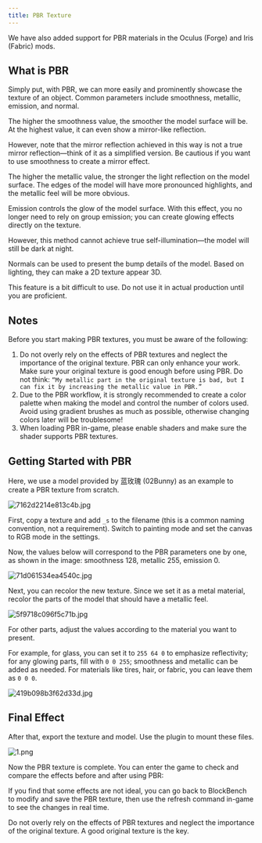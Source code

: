 ```yaml
---
title: PBR Texture
---
```



We have also added support for PBR materials in the Oculus (Forge) and Iris (Fabric) mods.

## What is PBR

Simply put, with PBR, we can more easily and prominently showcase the texture of an object. Common parameters include smoothness, metallic, emission, and normal.

<Card title="Smoothness">

The higher the smoothness value, the smoother the model surface will be. At the highest value, it can even show a mirror-like reflection.

However, note that the mirror reflection achieved in this way is not a true mirror reflection—think of it as a simplified version. Be cautious if you want to use smoothness to create a mirror effect.

</Card>

<Card title="Metallic">

The higher the metallic value, the stronger the light reflection on the model
surface. The edges of the model will have more pronounced highlights, and the
metallic feel will be more obvious.

</Card>

<Card title="Emission">

Emission controls the glow of the model surface. With this effect, you no longer need to rely on group emission; you can create glowing effects directly on the texture.

However, this method cannot achieve true self-illumination—the model will still be dark at night.

</Card>

<Card title="Normal">

Normals can be used to present the bump details of the model. Based on lighting, they can make a 2D texture appear 3D.

This feature is a bit difficult to use. Do not use it in actual production until you are proficient.

</Card>

## Notes

Before you start making PBR textures, you must be aware of the following:

1. Do not overly rely on the effects of PBR textures and neglect the importance of the original texture. PBR can only enhance your work. Make sure your original texture is good enough before using PBR. Do not think: `“My metallic part in the original texture is bad, but I can fix it by increasing the metallic value in PBR.”`
2. Due to the PBR workflow, it is strongly recommended to create a color palette when making the model and control the number of colors used. Avoid using gradient brushes as much as possible, otherwise changing colors later will be troublesome!
3. When loading PBR in-game, please enable shaders and make sure the shader supports PBR textures.

## Getting Started with PBR

Here, we use a model provided by 蓝玫瑰 (02Bunny) as an example to create a PBR texture from scratch.

![7162d2214e813c4b.jpg](https://s2.loli.net/2025/01/30/KCu37bDxr4LsgeX.jpg)

First, copy a texture and add `_s` to the filename (this is a common naming convention, not a requirement). Switch to painting mode and set the canvas to RGB mode in the settings.

Now, the values below will correspond to the PBR parameters one by one, as shown in the image: smoothness 128, metallic 255, emission 0.

![71d061534ea4540c.jpg](https://s2.loli.net/2025/01/30/4sXHn6QbT25ImZq.jpg)

Next, you can recolor the new texture. Since we set it as a metal material, recolor the parts of the model that should have a metallic feel.

![5f9718c096f5c71b.jpg](https://s2.loli.net/2025/01/30/ES9I1VMnwckzlhu.jpg)

For other parts, adjust the values according to the material you want to present.

For example, for glass, you can set it to `255 64 0` to emphasize reflectivity; for any glowing parts, fill with `0 0 255`; smoothness and metallic can be added as needed. For materials like tires, hair, or fabric, you can leave them as `0 0 0`.

![419b098b3f62d33d.jpg](https://s2.loli.net/2025/01/30/WAjlcXQz4trskGZ.jpg)

## Final Effect

After that, export the texture and model. Use the plugin to mount these files.

![1.png](https://s2.loli.net/2025/01/30/2mh7ZFRVJzpg5UW.png)

Now the PBR texture is complete. You can enter the game to check and compare the effects before and after using PBR:

<CardGrid>
  <ImageCard
    src="https://s2.loli.net/2025/01/30/f5IsdMaKxyem3V2.jpg"
    title="Before PBR"
    href="/"
  />
  <ImageCard
    src="https://s2.loli.net/2025/01/30/OMzXqU87EdLcgDm.jpg"
    title="After PBR"
    href="/"
  />
</CardGrid>

If you find that some effects are not ideal, you can go back to BlockBench to modify and save the PBR texture, then use the refresh command in-game to see the changes in real time.

<Aside type="caution">

Do not overly rely on the effects of PBR textures and neglect the importance of the original texture. A good original texture is the key.

</Aside>
